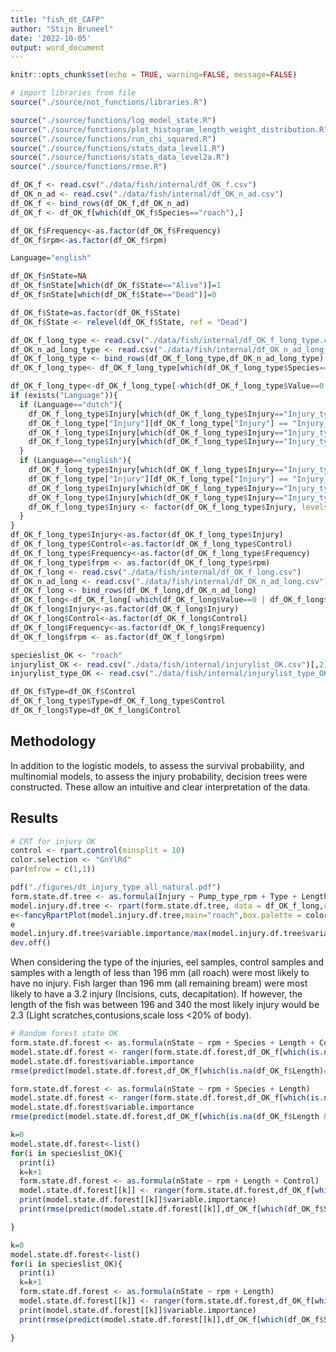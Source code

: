 ```yaml
---
title: "fish_dt_CAFP"
author: "Stijn Bruneel"
date: '2022-10-05'
output: word_document
---
```


```r
knitr::opts_chunk$set(echo = TRUE, warning=FALSE, message=FALSE)
```

```r
# import libraries from file
source("./source/not_functions/libraries.R")
```

```r
source("./source/functions/log_model_state.R")
source("./source/functions/plot_histogram_length_weight_distribution.R")
source("./source/functions/run_chi_squared.R")
source("./source/functions/stats_data_level1.R")
source("./source/functions/stats_data_level2a.R")
source("./source/functions/rmse.R")
```

```r
df_OK_f <- read.csv("./data/fish/internal/df_OK_f.csv")
df_OK_n_ad <- read.csv("./data/fish/internal/df_OK_n_ad.csv")
df_OK_f <- bind_rows(df_OK_f,df_OK_n_ad)
df_OK_f <- df_OK_f[which(df_OK_f$Species=="roach"),]

df_OK_f$Frequency<-as.factor(df_OK_f$Frequency)
df_OK_f$rpm<-as.factor(df_OK_f$rpm)

Language="english"

df_OK_f$nState=NA
df_OK_f$nState[which(df_OK_f$State=="Alive")]=1
df_OK_f$nState[which(df_OK_f$State=="Dead")]=0

df_OK_f$State=as.factor(df_OK_f$State)
df_OK_f$State <- relevel(df_OK_f$State, ref = "Dead")
```

```r
df_OK_f_long_type <- read.csv("./data/fish/internal/df_OK_f_long_type.csv")
df_OK_n_ad_long_type <- read.csv("./data/fish/internal/df_OK_n_ad_long_type.csv")
df_OK_f_long_type <- bind_rows(df_OK_f_long_type,df_OK_n_ad_long_type)
df_OK_f_long_type<- df_OK_f_long_type[which(df_OK_f_long_type$Species=="roach"),]

df_OK_f_long_type<-df_OK_f_long_type[-which(df_OK_f_long_type$Value==0 | df_OK_f_long_type$Injury=="Injury_type_dead"),]
if (exists("Language")){
  if (Language=="dutch"){
    df_OK_f_long_type$Injury[which(df_OK_f_long_type$Injury=="Injury_type_no")] = "geen"
    df_OK_f_long_type["Injury"][df_OK_f_long_type["Injury"] == "Injury_type_no"] <- "geen"
    df_OK_f_long_type$Injury[which(df_OK_f_long_type$Injury=="Injury_type_slight")] <- "licht"
    df_OK_f_long_type$Injury[which(df_OK_f_long_type$Injury=="Injury_type_severe")] <- "zwaar"
  }
  if (Language=="english"){
    df_OK_f_long_type$Injury[which(df_OK_f_long_type$Injury=="Injury_type_no")] = "no"
    df_OK_f_long_type["Injury"][df_OK_f_long_type["Injury"] == "Injury_type_no"] <- "no"
    df_OK_f_long_type$Injury[which(df_OK_f_long_type$Injury=="Injury_type_slight")] <- "slight"
    df_OK_f_long_type$Injury[which(df_OK_f_long_type$Injury=="Injury_type_severe")] <- "severe"
    df_OK_f_long_type$Injury <- factor(df_OK_f_long_type$Injury, levels=c("no", "slight", "severe"))
  }
}
df_OK_f_long_type$Injury<-as.factor(df_OK_f_long_type$Injury)
df_OK_f_long_type$Control<-as.factor(df_OK_f_long_type$Control)
df_OK_f_long_type$Frequency<-as.factor(df_OK_f_long_type$Frequency)
df_OK_f_long_type$frpm <- as.factor(df_OK_f_long_type$rpm)
df_OK_f_long <- read.csv("./data/fish/internal/df_OK_f_long.csv")
df_OK_n_ad_long <- read.csv("./data/fish/internal/df_OK_n_ad_long.csv")
df_OK_f_long <- bind_rows(df_OK_f_long,df_OK_n_ad_long)
df_OK_f_long<-df_OK_f_long[-which(df_OK_f_long$Value==0 | df_OK_f_long$Injury=="Class_4"),]
df_OK_f_long$Injury<-as.factor(df_OK_f_long$Injury)
df_OK_f_long$Control<-as.factor(df_OK_f_long$Control)
df_OK_f_long$Frequency<-as.factor(df_OK_f_long$Frequency)
df_OK_f_long$frpm <- as.factor(df_OK_f_long$rpm)
```

```r
specieslist_OK <- "roach"
injurylist_OK <- read.csv("./data/fish/internal/injurylist_OK.csv")[,2]
injurylist_type_OK <- read.csv("./data/fish/internal/injurylist_type_OK.csv")[,2]
```

```r
df_OK_f$Type=df_OK_f$Control
df_OK_f_long_type$Type=df_OK_f_long_type$Control
df_OK_f_long$Type=df_OK_f_long$Control
```

## Methodology

In addition to the logistic models, to assess the survival probability, and multinomial models, to assess the injury probability, decision trees were constructed. These allow an intuitive and clear interpretation of the data. 

## Results


```r
# CRT for injury OK
control <- rpart.control(minsplit = 10)
color.selection <- "GnYlRd"
par(mfrow = c(1,1))

pdf("./figures/dt_injury_type_all_natural.pdf")
form.state.df.tree <- as.formula(Injury ~ Pump_type_rpm + Type + Length)
model.injury.df.tree <- rpart(form.state.df.tree, data = df_OK_f_long,control=control)
e<-fancyRpartPlot(model.injury.df.tree,main="roach",box.palette = color.selection, legend.x = NA, palettes = "PuRd", xflip=TRUE)
e
model.injury.df.tree$variable.importance/max(model.injury.df.tree$variable.importance)
dev.off()
```

When considering the type of the injuries, eel samples, control samples and samples with a length of less than 196 mm (all roach) were most likely to have no injury. Fish larger than 196 mm (all remaining bream) were most likely to have a 3.2 injury (Incisions, cuts, decapitation). If however, the length of the fish was between 196 and 340 the most likely injury would be 2.3 (Light scratches,contusions,scale loss \<20% of body).

```r
# Random forest state OK
form.state.df.forest <- as.formula(nState ~ rpm + Species + Length + Control)
model.state.df.forest <- ranger(form.state.df.forest,df_OK_f[which(is.na(df_OK_f$Length)==FALSE),],num.trees=500,respect.unordered.factors = "order",importance="permutation")
model.state.df.forest$variable.importance
rmse(predict(model.state.df.forest,df_OK_f[which(is.na(df_OK_f$Length)==FALSE),])$predictions,df_OK_f[which(is.na(df_OK_f$Length)==FALSE),])

form.state.df.forest <- as.formula(nState ~ rpm + Species + Length)
model.state.df.forest <- ranger(form.state.df.forest,df_OK_f[which(is.na(df_OK_f$Length & df_OK_f$Control=="pump")==FALSE),],num.trees=100,respect.unordered.factors = "order",importance="permutation")
model.state.df.forest$variable.importance
rmse(predict(model.state.df.forest,df_OK_f[which(is.na(df_OK_f$Length & df_OK_f$Control=="pump")==FALSE),])$predictions,df_OK_f[which(is.na(df_OK_f$Length & df_OK_f$Control=="pump")==FALSE),])

k=0
model.state.df.forest<-list()
for(i in specieslist_OK){
  print(i)
  k=k+1
  form.state.df.forest <- as.formula(nState ~ rpm + Length + Control)
  model.state.df.forest[[k]] <- ranger(form.state.df.forest,df_OK_f[which(df_OK_f$Species==i & is.na(df_OK_f$Length)==FALSE),],num.trees=100,respect.unordered.factors = "order",importance="permutation")
  print(model.state.df.forest[[k]]$variable.importance)
  print(rmse(predict(model.state.df.forest[[k]],df_OK_f[which(df_OK_f$Species==i & is.na(df_OK_f$Length)==FALSE),])$predictions,df_OK_f[which(df_OK_f$Species==i & is.na(df_OK_f$Length)==FALSE),]))

}

k=0
model.state.df.forest<-list()
for(i in specieslist_OK){
  print(i)
  k=k+1
  form.state.df.forest <- as.formula(nState ~ rpm + Length)
  model.state.df.forest[[k]] <- ranger(form.state.df.forest,df_OK_f[which(df_OK_f$Species==i & is.na(df_OK_f$Length)==FALSE & df_OK_f$Control=="pump"),],num.trees=100,respect.unordered.factors = "order",importance="permutation")
  print(model.state.df.forest[[k]]$variable.importance)
  print(rmse(predict(model.state.df.forest[[k]],df_OK_f[which(df_OK_f$Species==i & is.na(df_OK_f$Length)==FALSE & df_OK_f$Control=="pump"),])$predictions,df_OK_f[which(df_OK_f$Species==i & is.na(df_OK_f$Length)==FALSE & df_OK_f$Control=="pump"),]))

}
```

